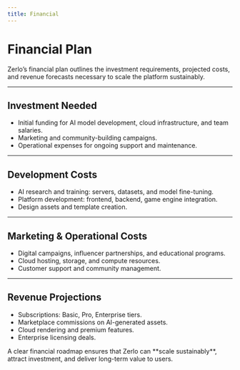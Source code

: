 ```yaml
---
title: Financial
---
```


# Financial Plan

Zerlo’s financial plan outlines the investment requirements, projected costs, and revenue forecasts necessary to scale the platform sustainably.

---

## Investment Needed

- Initial funding for AI model development, cloud infrastructure, and team salaries.  
- Marketing and community-building campaigns.  
- Operational expenses for ongoing support and maintenance.

---

## Development Costs

- AI research and training: servers, datasets, and model fine-tuning.  
- Platform development: frontend, backend, game engine integration.  
- Design assets and template creation.

---

## Marketing & Operational Costs

- Digital campaigns, influencer partnerships, and educational programs.  
- Cloud hosting, storage, and compute resources.  
- Customer support and community management.

---

## Revenue Projections

- Subscriptions: Basic, Pro, Enterprise tiers.  
- Marketplace commissions on AI-generated assets.  
- Cloud rendering and premium features.  
- Enterprise licensing deals.

<Callout type="success">
  A clear financial roadmap ensures that Zerlo can **scale sustainably**, attract investment, and deliver long-term value to users.
</Callout>
